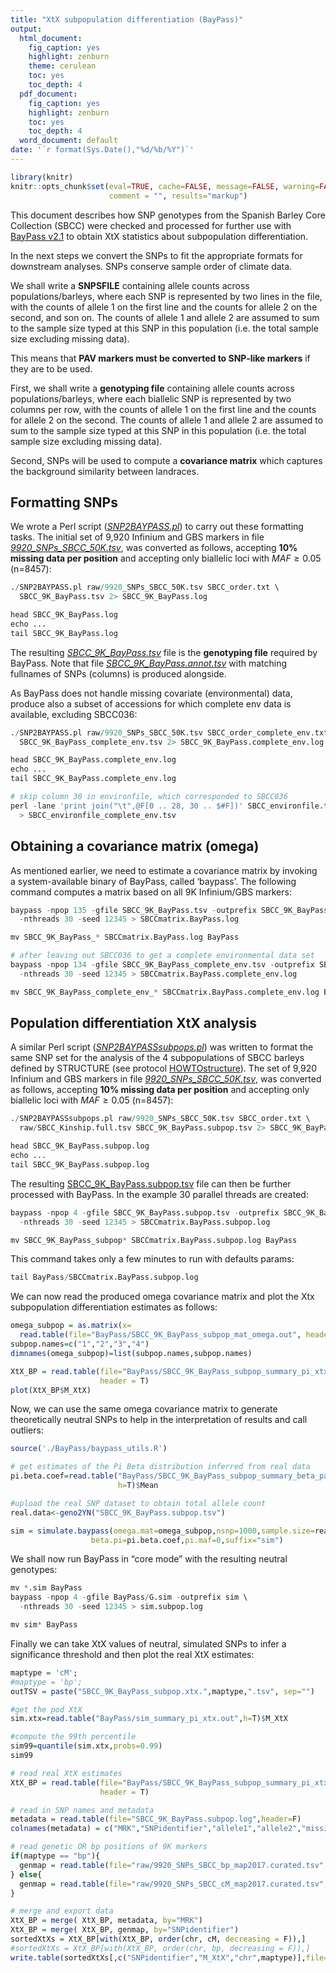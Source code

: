 ```yaml
---
title: "XtX subpopulation differentiation (BayPass)"
output:
  html_document:
    fig_caption: yes
    highlight: zenburn
    theme: cerulean
    toc: yes
    toc_depth: 4
  pdf_document:
    fig_caption: yes
    highlight: zenburn
    toc: yes
    toc_depth: 4
  word_document: default
date: '`r format(Sys.Date(),"%d/%b/%Y")`'
---
```


```r
library(knitr)
knitr::opts_chunk$set(eval=TRUE, cache=FALSE, message=FALSE, warning=FALSE, 
                      comment = "", results="markup")
```

This document describes how SNP genotypes from the Spanish Barley Core Collection (SBCC) were checked and processed for further use with [BayPass v2.1](http://www1.montpellier.inra.fr/CBGP/software/baypass) 
to obtain XtX statistics about subpopulation differentiation.

In the next steps we convert the SNPs to fit the appropriate formats for downstream analyses. 
SNPs conserve sample order of climate data. 

We shall write a **SNPSFILE** containing allele counts across populations/barleys, where each SNP is represented by two lines in the file, with the counts of allele 1 on the first line and the counts for allele 2 on the second, and son on. The counts of allele 1 and allele 2 are assumed to sum to the sample size typed at this SNP in this population (i.e. the total sample size excluding missing data). 

This means that **PAV markers must be converted to SNP-like markers** if they are to be used.

First, we shall write a **genotyping file** containing allele counts across populations/barleys, where each biallelic SNP is represented by two columns per row, with the counts of allele 1 on the first line and the counts for allele 2 on the second. The counts of allele 1 and allele 2 are assumed to sum to the sample size typed at this SNP in this population (i.e. the total sample size excluding missing data). 

Second, SNPs will be used to compute a **covariance matrix** which captures the background similarity between landraces. 


## Formatting SNPs

We wrote a Perl script ([*SNP2BAYPASS.pl*](./SNP2BAYPASS.pl)) to carry out these formatting tasks. The initial set of 9,920 Infinium and GBS markers in file [*9920_SNPs_SBCC_50K.tsv*](raw/9920_SNPs_SBCC_50K.tsv), was converted as follows, accepting **10% missing data per position** and accepting only biallelic loci with $MAF \geq 0.05$ (n=8457):
```r
./SNP2BAYPASS.pl raw/9920_SNPs_SBCC_50K.tsv SBCC_order.txt \
  SBCC_9K_BayPass.tsv 2> SBCC_9K_BayPass.log 

head SBCC_9K_BayPass.log 
echo ...
tail SBCC_9K_BayPass.log
```
The resulting [*SBCC_9K_BayPass.tsv*](./SBCC_9K_BayPass.tsv) file is the **genotyping file** required by BayPass. Note that file [*SBCC_9K_BayPass.annot.tsv*](./SBCC_9K_BayPass.annot.tsv) with matching fullnames of SNPs (columns) is produced alongside.

As BayPass does not handle missing covariate (environmental) data, 
produce also a subset of accessions for which complete env data is available, excluding SBCC036:

```r
./SNP2BAYPASS.pl raw/9920_SNPs_SBCC_50K.tsv SBCC_order_complete_env.txt \
  SBCC_9K_BayPass_complete_env.tsv 2> SBCC_9K_BayPass.complete_env.log 

head SBCC_9K_BayPass.complete_env.log 
echo ...
tail SBCC_9K_BayPass.complete_env.log

# skip column 30 in environfile, which corresponded to SBCC036
perl -lane 'print join("\t",@F[0 .. 28, 30 .. $#F])' SBCC_environfile.tsv \
  > SBCC_environfile_complete_env.tsv
```

## Obtaining a covariance matrix (omega)

As mentioned earlier, we need to estimate a covariance matrix by invoking  
a system-available binary of BayPass, called 'baypass'. 
The following command computes a matrix based on all 9K Infinium/GBS markers:

```r
baypass -npop 135 -gfile SBCC_9K_BayPass.tsv -outprefix SBCC_9K_BayPass \
  -nthreads 30 -seed 12345 > SBCCmatrix.BayPass.log

mv SBCC_9K_BayPass_* SBCCmatrix.BayPass.log BayPass

# after leaving out SBCC036 to get a complete environmental data set
baypass -npop 134 -gfile SBCC_9K_BayPass_complete_env.tsv -outprefix SBCC_9K_BayPass_complete_env \
  -nthreads 30 -seed 12345 > SBCCmatrix.BayPass.complete_env.log

mv SBCC_9K_BayPass_complete_env_* SBCCmatrix.BayPass.complete_env.log BayPass
```

## Population differentiation XtX analysis

A similar Perl script ([*SNP2BAYPASSsubpops.pl*](./SNP2BAYPASSsubpops.pl)) was written to format the same SNP set for the analysis of the 4 subpopulations of SBCC barleys defined by STRUCTURE (see protocol [HOWTOstructure](./HOWTOstructure.html)). The set of 9,920 Infinium and GBS markers in file [*9920_SNPs_SBCC_50K.tsv*](raw/9920_SNPs_SBCC_50K.tsv), was converted as follows, accepting **10% missing data per position** and accepting only biallelic loci with $MAF \geq 0.05$ (n=8457):

```r
./SNP2BAYPASSsubpops.pl raw/9920_SNPs_SBCC_50K.tsv SBCC_order.txt \
  raw/SBCC_Kinship.full.tsv SBCC_9K_BayPass.subpop.tsv 2> SBCC_9K_BayPass.subpop.log 

head SBCC_9K_BayPass.subpop.log 
echo ...
tail SBCC_9K_BayPass.subpop.log
```

The resulting [SBCC_9K_BayPass.subpop.tsv](SBCC_9K_BayPass.subpop.tsv) file can then be further processed with BayPass. In the example 30 parallel threads are created:

```r
baypass -npop 4 -gfile SBCC_9K_BayPass.subpop.tsv -outprefix SBCC_9K_BayPass_subpop \
  -nthreads 30 -seed 12345 > SBCCmatrix.BayPass.subpop.log

mv SBCC_9K_BayPass_subpop* SBCCmatrix.BayPass.subpop.log BayPass
```

This command takes only a few minutes to run with defaults params:
```r
tail BayPass/SBCCmatrix.BayPass.subpop.log
```

We can now read the produced omega covariance matrix and plot the Xtx subpopulation differentiation estimates as follows:
```r
omega_subpop = as.matrix(x=
  read.table(file="BayPass/SBCC_9K_BayPass_subpop_mat_omega.out", header=F) )
subpop.names=c("1","2","3","4")
dimnames(omega_subpop)=list(subpop.names,subpop.names)

XtX_BP = read.table(file="BayPass/SBCC_9K_BayPass_subpop_summary_pi_xtx.out",
                    header = T)
plot(XtX_BP$M_XtX)
```

Now, we can use the same omega covariance matrix to generate theoretically neutral SNPs to help in the interpretation of results and call outliers:

```r
source('./BayPass/baypass_utils.R')

# get estimates of the Pi Beta distribution inferred from real data
pi.beta.coef=read.table("BayPass/SBCC_9K_BayPass_subpop_summary_beta_params.out",
                        h=T)$Mean

#upload the real SNP dataset to obtain total allele count
real.data<-geno2YN("SBCC_9K_BayPass.subpop.tsv")

sim = simulate.baypass(omega.mat=omega_subpop,nsnp=1000,sample.size=real.data$NN,
                  beta.pi=pi.beta.coef,pi.maf=0,suffix="sim")
```

We shall now run BayPass in "core mode" with the resulting neutral genotypes:

```r
mv *.sim BayPass
baypass -npop 4 -gfile BayPass/G.sim -outprefix sim \
  -nthreads 30 -seed 12345 > sim.subpop.log

mv sim* BayPass
```

Finally we can take XtX values of neutral, simulated SNPs to infer a significance threshold and then plot the real XtX estimates:

```r
maptype = 'cM'; 
#maptype = 'bp';
outTSV = paste("SBCC_9K_BayPass_subpop.xtx.",maptype,".tsv", sep="")

#get the pod XtX
sim.xtx=read.table("BayPass/sim_summary_pi_xtx.out",h=T)$M_XtX

#compute the 99th percentile
sim99=quantile(sim.xtx,probs=0.99)
sim99 

# read real XtX estimates
XtX_BP = read.table(file="BayPass/SBCC_9K_BayPass_subpop_summary_pi_xtx.out",
                    header = T)

# read in SNP names and metadata
metadata = read.table(file="SBCC_9K_BayPass.subpop.log",header=F)
colnames(metadata) = c("MRK","SNPidentifier","allele1","allele2","missing","MAF")

# read genetic OR bp positions of 9K markers
if(maptype == "bp"){
  genmap = read.table(file="raw/9920_SNPs_SBCC_bp_map2017.curated.tsv",header=T)
} else{
  genmap = read.table(file="raw/9920_SNPs_SBCC_cM_map2017.curated.tsv",header=T)
}

# merge and export data
XtX_BP = merge( XtX_BP, metadata, by="MRK")
XtX_BP = merge( XtX_BP, genmap, by="SNPidentifier")
sortedXtXs = XtX_BP[with(XtX_BP, order(chr, cM, decreasing = F)),]
#sortedXtXs = XtX_BP[with(XtX_BP, order(chr, bp, decreasing = F)),]
write.table(sortedXtXs[,c("SNPidentifier","M_XtX","chr",maptype)],file=outTSV,sep="\t",row.names=F,col.names=T,quote=F)
```





